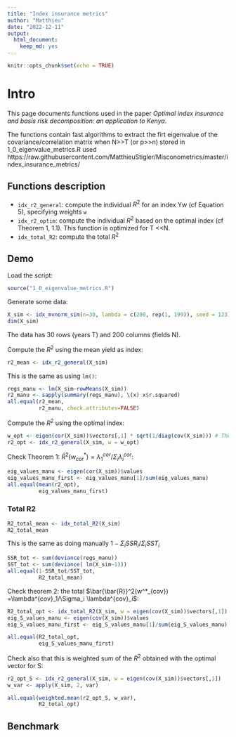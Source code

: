 ```yaml
---
title: "Index insurance metrics"
author: "Matthieu"
date: "2022-12-11"
output:
  html_document:
    keep_md: yes
---
```


```r
knitr::opts_chunk$set(echo = TRUE)
```

# Intro

This page documents functions used in the paper *Optimal index insurance and basis risk decomposition: an application to Kenya*.

The functions contain fast algorithms to extract the firt eigenvalue of the covariance/correlation matrix when N>>T (or p>>n) 
stored in 1_0_eigenvalue_metrics.R used  https://raw.githubusercontent.com/MatthieuStigler/Misconometrics/master/index_insurance_metrics/

## Functions description


- `idx_r2_general`: compute the individual $R^2$ for an index Yw (cf Equation 5), specifying weights `w`
- `idx_r2_optim`: compute the individual $R^2$ based on the optimal index (cf Theorem 1, 1.1). This function is optimized for T <<N. 
- `idx_total_R2`: compute the total $R^2$ 

## Demo

Load the script:

```r
source("1_0_eigenvalue_metrics.R")
```


Generate some data:

```r
X_sim <- idx_mvnorm_sim(n=30, lambda = c(200, rep(1, 199)), seed = 123)
dim(X_sim)
```

The data has 30 rows (years T) and 200 columns (fields N).

Compute the $R^2$ using the mean yield as index:

```r
r2_mean <- idx_r2_general(X_sim)
```

This is the same as using `lm()`:

```r
regs_manu <- lm(X_sim~rowMeans(X_sim))
r2_manu <- sapply(summary(regs_manu), \(x) x$r.squared)
all.equal(r2_mean, 
          r2_manu, check.attributes=FALSE)
```

Compute the $R^2$ using the optimal index:

```r
w_opt <- eigen(cor(X_sim))$vectors[,1] * sqrt(1/diag(cov(X_sim))) # Theorem 1, 1.1
r2_opt <- idx_r2_general(X_sim, w = w_opt)
```

Check Theorem 1: $\bar{R}^2(w^*_{cor}) =\lambda^{cor}_1/\Sigma_i \lambda^{cor}_i$:

```r
eig_values_manu <- eigen(cor(X_sim))$values
eig_values_manu_first <- eig_values_manu[1]/sum(eig_values_manu)
all.equal(mean(r2_opt),
          eig_values_manu_first)
```

### Total R2

```r
R2_total_mean <- idx_total_R2(X_sim)
R2_total_mean
```

This is the same as doing manually $1-\Sigma_i SSR_i/\Sigma_i SST_i$

```r
SSR_tot <- sum(deviance(regs_manu))
SST_tot <- sum(deviance( lm(X_sim~1)))
all.equal(1-SSR_tot/SST_tot,
          R2_total_mean)
```

Check theorem 2: the total $\bar{\bar{R}}^2(w^*_{cov}) =\lambda^{cov}_1/\Sigma_i \lambda^{cov}_i$:

```r
R2_total_opt <- idx_total_R2(X_sim, w = eigen(cov(X_sim))$vectors[,1])
eig_S_values_manu <- eigen(cov(X_sim))$values
eig_S_values_manu_first <- eig_S_values_manu[1]/sum(eig_S_values_manu)

all.equal(R2_total_opt, 
          eig_S_values_manu_first)
```

Check also that this is  weighted sum of the $R^2$ obtained with the optimal vector for S:

```r
r2_opt_S <- idx_r2_general(X_sim, w = eigen(cov(X_sim))$vectors[,1])
w_var <- apply(X_sim, 2, var)

all.equal(weighted.mean(r2_opt_S, w_var),
          R2_total_opt)
```


## Benchmark




